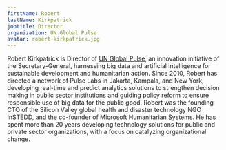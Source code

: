 ```yaml
---
firstName: Robert
lastName: Kirkpatrick
jobtitle: Director
organization: UN Global Pulse
avatar: robert-kirkpatrick.jpg
---
```


Robert Kirkpatrick is Director of [UN Global Pulse](http://unglobalpulse.org/), an innovation initiative of the Secretary-General, harnessing big data and artificial intelligence for sustainable development and humanitarian action. Since 2010, Robert has directed a network of Pulse Labs in Jakarta, Kampala, and New York, developing real-time and predict analytics solutions to strengthen decision making in public sector institutions and guiding policy reform to ensure responsible use of big data for the public good. Robert was the founding CTO of the Silicon Valley global health and disaster technology NGO InSTEDD, and the co-founder of Microsoft Humanitarian Systems. He has spent more than 20 years developing technology solutions for public and private sector organizations, with a focus on catalyzing organizational change.
